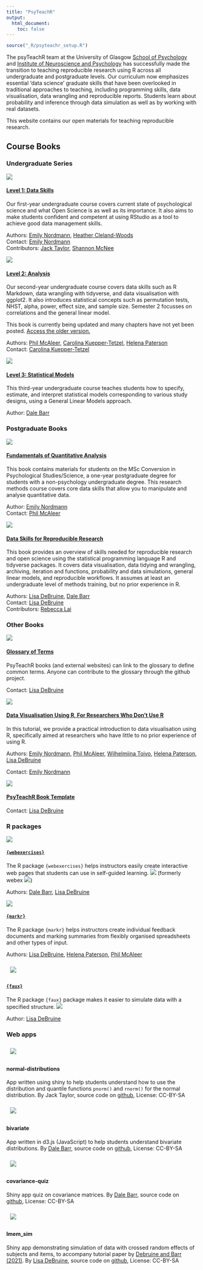```yaml
---
title: "PsyTeachR"
output:
  html_document:
    toc: false
---
```


```r
source("_R/psyteachr_setup.R")
```

The psyTeachR team at the University of Glasgow [School of Psychology](https://www.gla.ac.uk/schools/psychology/) and [Institute of Neuroscience and Psychology](https://www.gla.ac.uk/researchinstitutes/neurosciencepsychology/) has successfully made the transition to teaching reproducible research using R across all undergraduate and postgraduate levels. Our curriculum now emphasizes essential ‘data science’ graduate skills that have been overlooked in traditional approaches to teaching, including programming skills, data visualisation, data wrangling and reproducible reports. Students learn about probability and inference through data simulation as well as by working with real datasets.

This website contains our open materials for teaching reproducible research.

## Course Books

### Undergraduate Series

<div class="level">
<div class="column-left">
<a href="/ug1-practical/"><img src="images/data-skills.png"></a>
</div>

<div class="column-right">

#### [Level 1: Data Skills](/data-skills/)

Our first-year undergraduate course covers current state of psychological science and what Open Science is as well as its importance. It also aims to make students confident and competent at using RStudio as a tool to achieve good data management skills.

Authors: [Emily Nordmann](https://www.gla.ac.uk/schools/psychology/staff/emilynordmann/), [Heather Cleland-Woods](https://www.gla.ac.uk/schools/psychology/staff/heatherwoods/)  
Contact: [Emily Nordmann](https://www.gla.ac.uk/schools/psychology/staff/emilynordmann/)  
Contributors: [Jack Taylor](https://www.psy.gla.ac.uk/otherstaff/?id=JT002), [Shannon McNee](https://twitter.com/ShannonMcNee2)

</div>
</div>


<div class="level">
<div class="column-left">
<a href="/analysis/"><img src="images/analysis.png"></a>
</div>

<div class="column-right">

#### [Level 2: Analysis](/analysis/)

Our second-year undergraduate course covers data skills such as R Markdown, data wrangling with tidyverse, and data visualisation with ggplot2. It also introduces statistical concepts such as permutation tests, NHST, alpha, power, effect size, and sample size. Semester 2 focusses on correlations and the general linear model.

This book is currently being updated and many chapters have not yet been posted. [Access the older version.](/ug2-practical/)

Authors: [Phil McAleer](https://www.gla.ac.uk/schools/psychology/staff/philipmcaleer), [Carolina Kuepper-Tetzel](https://www.gla.ac.uk/schools/psychology/staff/carolinakueppertetzel/), [Helena Paterson](https://www.gla.ac.uk/schools/psychology/staff/helenapaterson/)  
Contact: [Carolina Kuepper-Tetzel](https://www.gla.ac.uk/schools/psychology/staff/carolinakueppertetzel/)

</div>
</div>


<div class="level">
<div class="column-left">
<a href="/ug3-stats/"><img src="images/stat-models.png"></a>
</div>

<div class="column-right">

#### [Level 3: Statistical Models](https://psyteachr.github.io/stat-models/)

This third-year undergraduate course teaches students how to specify, estimate, and interpret statistical models corresponding to various study designs, using a General Linear Models approach.

Author: [Dale Barr](https://www.gla.ac.uk/researchinstitutes/neurosciencepsychology/staff/dalebarr/)

</div>
</div>

### Postgraduate Books

<div class="level">
<div class="column-left">
<a href="/msc-conv/"><img src="images/quant-fun.png"> 
</div>

<div class="column-right">

#### [Fundamentals of Quantitative Analysis](/quant-fun/)

This book contains materials for students on the MSc Conversion in Psychological Studies/Science, a one-year postgraduate degree for students with a non-psychology undergraduate degree. This research methods course covers core data skills that allow you to manipulate and analyse quantitative data.

Author: [Emily Nordmann](https://www.gla.ac.uk/schools/psychology/staff/emilynordmann/)  
Contact: [Phil McAleer](https://www.gla.ac.uk/schools/psychology/staff/philipmcaleer)

</div>
</div>


<div class="level">
<div class="column-left">
<a href="/msc-data-skills/"><img src="images/reprores.png"></a>
</div>

<div class="column-right">

#### [Data Skills for Reproducible Research](/reprores/)

This book provides an overview of skills needed for reproducible research and open science using the statistical programming language R and tidyverse packages. It covers data visualisation, data tidying and wrangling, archiving, iteration and functions, probability and data simulations, general linear models, and reproducible workflows. It assumes at least an undergraduate level of methods training, but no prior experience in R.

Authors: [Lisa DeBruine](https://www.gla.ac.uk/researchinstitutes/neurosciencepsychology/staff/lisadebruine/), [Dale Barr](https://www.gla.ac.uk/researchinstitutes/neurosciencepsychology/staff/dalebarr/)  
Contact: [Lisa DeBruine](https://www.gla.ac.uk/researchinstitutes/neurosciencepsychology/staff/lisadebruine/)  
Contributors: [Rebecca Lai](http://www.psy.gla.ac.uk/staff/index.php?id=RL003)

</div>
</div>

### Other Books

<div class="level">
<div class="column-left">
<a href="/glossary/"><img src="images/glossary.png"></a>
</div>

<div class="column-right">

#### [Glossary of Terms](/glossary/)

PsyTeachR books (and external websites) can link to the glossary to define common terms. Anyone can contribute to the glossary through the github project.

Contact: [Lisa DeBruine](https://www.gla.ac.uk/researchinstitutes/neurosciencepsychology/staff/lisadebruine/) 

</div>
</div>


<div class="level">
<div class="column-left">
<a href="/introdataviz/"><img src="images/introdataviz.png"></a>
</div>

<div class="column-right">

#### [Data Visualisation Using R, For Researchers Who Don’t Use R](/introdataviz/)

In this tutorial, we provide a practical introduction to data visualisation using R, specifically aimed at researchers who have little to no prior experience of using R. 

Authors: [Emily Nordmann](https://www.gla.ac.uk/schools/psychology/staff/emilynordmann/), 
[Phil McAleer](https://www.gla.ac.uk/schools/psychology/staff/philipmcaleer), 
[Wilhelmiina Toivo](https://www.gla.ac.uk/schools/psychology/staff/tarutoivo/), 
[Helena Paterson](https://www.gla.ac.uk/schools/psychology/staff/helenapaterson/),
[Lisa DeBruine](https://www.gla.ac.uk/researchinstitutes/neurosciencepsychology/staff/lisadebruine/) 


Contact: [Emily Nordmann](https://www.gla.ac.uk/schools/psychology/staff/emilynordmann/) 

</div>
</div>


<div class="level">
<div class="column-left">
<a href="/glossary/"><img src="images/psyteachr_hex.png"></a>
</div>

<div class="column-right">

#### [PsyTeachR Book Template](/template/)

Contact: [Lisa DeBruine](https://www.gla.ac.uk/researchinstitutes/neurosciencepsychology/staff/lisadebruine/) 

</div>
</div>

### R packages

<div class="level">

<div class="column-left">
<a href="https://psyteachr.github.io/webexercises"><img src="https://psyteachr.github.io/webexercises/logo.png"></a>
</div>

<div class="column-right">
#### [**`{webexercises}`**](webexercises)

The R package `{webexercises}` helps instructors easily create interactive web pages that students can use in self-guided learning. ![](http://cranlogs.r-pkg.org/badges/grand-total/webexercises?color=467AAC) (formerly webex ![](http://cranlogs.r-pkg.org/badges/grand-total/webex?color=467AAC))

Authors: [Dale Barr](https://www.gla.ac.uk/researchinstitutes/neurosciencepsychology/staff/dalebarr/), [Lisa DeBruine](https://www.gla.ac.uk/researchinstitutes/neurosciencepsychology/staff/lisadebruine/) 
</div>

</div>



<div class="level">
<div class="column-left">
<a href="https://psyteachr.github.io/markr/"><img src="https://psyteachr.github.io/markr/reference/figures/logo.png"></a>
</div>

<div class="column-right">
#### [**`{markr}`**](/markr/)

The R package `{markr}` helps instructors create individual feedback documents and marking summaries from flexibly organised spreadsheets and other types of input.

Authors: 
[Lisa DeBruine](https://www.gla.ac.uk/researchinstitutes/neurosciencepsychology/staff/lisadebruine/),
[Helena Paterson](https://www.gla.ac.uk/schools/psychology/staff/helenapaterson/),
[Phil McAleer](https://www.gla.ac.uk/schools/psychology/staff/philipmcaleer)

</div>

</div>


<div class="level">

<div class="column-left">
<a href="https://debruine.github.io/faux/"><img src="https://debruine.github.io/faux/reference/figures/logo.png"
style="padding: 10px;"></a>
</div>

<div class="column-right">
#### [**`{faux}`**](https://debruine.github.io/faux/)

The R package `{faux}` package makes it easier to simulate data with a specified structure. ![](http://cranlogs.r-pkg.org/badges/grand-total/faux?color=467AAC)

Author: [Lisa DeBruine](https://www.gla.ac.uk/researchinstitutes/neurosciencepsychology/staff/lisadebruine/) 

</div>

</div>

### Web apps

<div class="level">

<div class="column-left">
<a href="https://shiny.psy.gla.ac.uk/normal-distributions/"><img src="images/apps/normal-distributions_thumb.png" style="padding: 10px;"/></a>
</div>

<div class="column-right">
#### normal-distributions

App written using shiny to help students understand how to use the distribution and quantile functions `pnorm()` and `rnorm()` for the normal distribution. By Jack Taylor, source code on [github](https://github.com/JackEdTaylor/ShinyPsyTeachR/tree/master/ug1/normal-distributions), License: CC-BY-SA
</div>
</div>


<div class="level">

<div class="column-left">
<a href="https://dalejbarr.github.io/bivariate/"><img src="images/apps/bivariate_thumb.png" style="padding: 10px;"/></a>
</div>

<div class="column-right">
#### bivariate

App written in d3.js (JavaScript) to help students understand bivariate distributions. By [Dale Barr](https://www.gla.ac.uk/researchinstitutes/neurosciencepsychology/staff/dalebarr/), source code on [github](https://github.com/dalejbarr/bivariate), License: CC-BY-SA
</div>
</div>


<div class="level">

<div class="column-left">
<a href="https://shiny.psy.gla.ac.uk/Dale/cvmx"><img src="images/apps/shiny-covariance-quiz_thumb.png" style="padding: 10px;"/></a>
</div>

<div class="column-right">
#### covariance-quiz

Shiny app quiz on covariance matrices. By [Dale Barr](https://www.gla.ac.uk/researchinstitutes/neurosciencepsychology/staff/dalebarr/), source code on [github](https://github.com/dalejbarr/shiny-covariance-quiz), License: CC-BY-SA
</div>
</div>


<div class="level">

<div class="column-left">
<a href="https://shiny.psy.gla.ac.uk/lmem_sim"><img src="images/apps/lmem-sim_thumb.png" style="padding: 10px;"/></a>
</div>

<div class="column-right">
#### lmem_sim

Shiny app demonstrating simulation of data with crossed random effects of subjects and items, to accompany tutorial paper by [Debruine and Barr (2021)](https://doi.org/10.1177/2515245920965119). By [Lisa DeBruine](https://www.gla.ac.uk/researchinstitutes/neurosciencepsychology/staff/lisadebruine/), source code on [github](https://github.com/debruine/lmem_sim/tree/master/inst/app), License: CC-BY-SA
</div>
</div>

